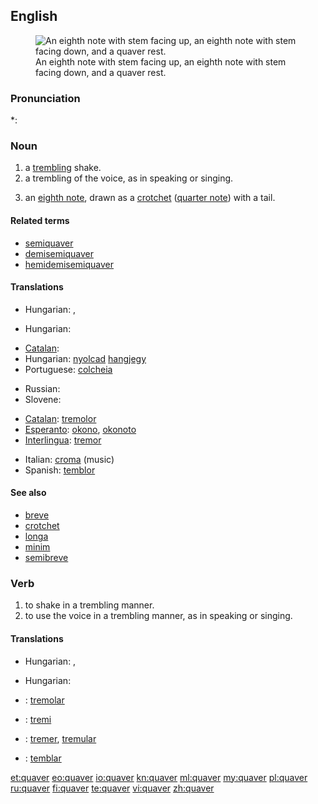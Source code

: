 ==English==
{{wikipedia}}
[[Image:Eighth notes and rest.png|thumb|An eighth note with stem facing up, an eighth note with stem facing down, and a quaver rest.]]

===Pronunciation===
*: {{rhymes|eɪvə(r)}}

===Noun===
{{en-noun}}

# a [[trembling]] shake.
# a trembling of the voice, as in speaking or singing.
# {{music}} an [[eighth note]], drawn as a [[crotchet]] ([[quarter note]]) with a tail.

====Related terms====
* [[semiquaver]]
* [[demisemiquaver]]
* [[hemidemisemiquaver]]

====Translations====
{{trans-top|a trembling shake}}
* Hungarian: {{t|hu|reszketés}}, {{t+|hu|remegés}}
{{trans-mid}}
{{trans-bottom}}

{{trans-top|a trembling of the voice}}
* Hungarian: {{t+|hu|remegés}}
{{trans-mid}}
{{trans-bottom}}

{{trans-top|''(music)'' an eighth note}}
* [[Catalan]]: {{t|ca|corxera|f}}
* Hungarian: [[nyolcad]] [[hangjegy]]
* Portuguese: [[colcheia]] {{f}}
{{trans-mid}}
* Russian: {{t|ru|восьмая нота|f|tr=vos’mája nóta}}
* Slovene: {{t-|sl|osminka|f}}
{{trans-bottom}}

{{checktrans-top}}
* [[Catalan]]: [[tremolor]]
* [[Esperanto]]: [[okono]], [[okonoto]]
* [[Interlingua]]: [[tremor]]
{{trans-mid}}
* Italian: [[croma]] {{f}} (music)
* Spanish: [[temblor]]
{{trans-bottom}}

====See also====
* [[breve]]
* [[crotchet]]
* [[longa]]
* [[minim]]
* [[semibreve]]

===Verb===
{{en-verb|quavers|quavering|quavered|quavered}}

# to shake in a trembling manner.
# to use the voice in a trembling manner, as in speaking or singing.

====Translations====
{{trans-top|to shake}}
* Hungarian: {{t|hu|remeg}}, {{t|hu|reszket}}
{{trans-mid}}
{{trans-bottom}}

{{trans-top|to use the voice in a trembling manner}}
* Hungarian: {{t|hu|trillázik}}
{{trans-mid}}
{{trans-bottom}}

{{checktrans-top}}
* {{ttbc|ca}}: [[tremolar]]
* {{ttbc|eo}}: [[tremi]]
{{trans-mid}}
* {{ttbc|ia}}: [[tremer]], [[tremular]]
* {{ttbc|es}}: [[temblar]]
{{trans-bottom}}

[[et:quaver]]
[[eo:quaver]]
[[io:quaver]]
[[kn:quaver]]
[[ml:quaver]]
[[my:quaver]]
[[pl:quaver]]
[[ru:quaver]]
[[fi:quaver]]
[[te:quaver]]
[[vi:quaver]]
[[zh:quaver]]